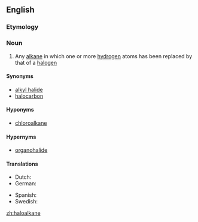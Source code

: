 ==English==
{{wikipedia}}
===Etymology===
{{prefix|lang=en|halo|alkane}}
===Noun===
{{en-noun}}

# {{context|organic chemistry|lang=en}} Any [[alkane]] in which one or more [[hydrogen]] atoms has been replaced by that of a [[halogen]]

====Synonyms====
*[[alkyl halide]]
*[[halocarbon]]

====Hyponyms====
* [[chloroalkane]]

====Hypernyms====
* [[organohalide]]

====Translations====
{{trans-top|chemical compound}}
* Dutch: {{t|nl|halogeenalkanen}}
* German: {{t|de|Halogenalkan}}
{{trans-mid}}
* Spanish: {{t|es|haloalcano}}
* Swedish: {{t|sv|halogenalkan|c}}
{{trans-bottom}}

[[zh:haloalkane]]